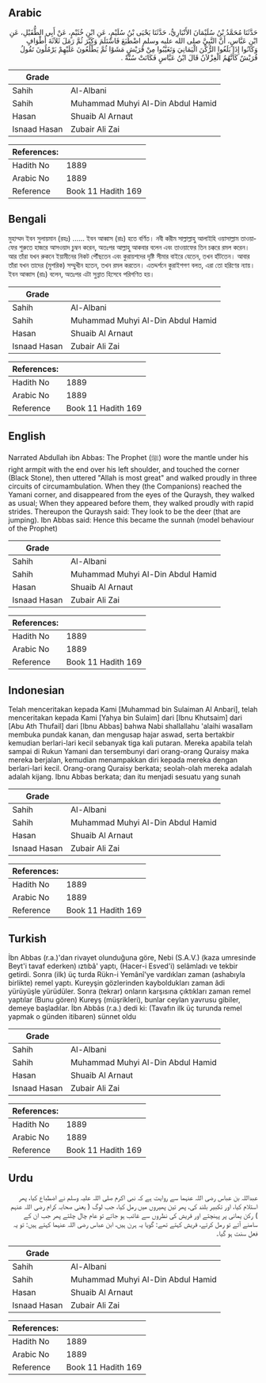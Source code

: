 ## Arabic


<div dir="rtl" lang="ar" style={{fontSize:'larger',backgroundColor:'#f8f9fa',padding:20}}>
حَدَّثَنَا مُحَمَّدُ بْنُ سُلَيْمَانَ الأَنْبَارِيُّ، حَدَّثَنَا يَحْيَى بْنُ سُلَيْمٍ، عَنِ ابْنِ خُثَيْمٍ، عَنْ أَبِي الطُّفَيْلِ، عَنِ ابْنِ عَبَّاسٍ، أَنَّ النَّبِيَّ صلى الله عليه وسلم اضْطَبَعَ فَاسْتَلَمَ وَكَبَّرَ ثُمَّ رَمَلَ ثَلاَثَةَ أَطْوَافٍ وَكَانُوا إِذَا بَلَغُوا الرُّكْنَ الْيَمَانِيَ وَتَغَيَّبُوا مِنْ قُرَيْشٍ مَشَوْا ثُمَّ يَطْلُعُونَ عَلَيْهِمْ يَرْمُلُونَ تَقُولُ قُرَيْشٌ كَأَنَّهُمُ الْغِزْلاَنُ قَالَ ابْنُ عَبَّاسٍ فَكَانَتْ سُنَّةً ‏.‏
</div>
<div style={{backgroundColor:'#f8f9fa',padding:20, marginBottom: 10}}><table> <thead> <tr> <th>Grade</th> <th></th> </tr> </thead> <tbody> <tr><td>Sahih</td><td>Al-Albani</td></tr><tr><td>Sahih</td><td>Muhammad Muhyi Al-Din Abdul Hamid</td></tr><tr><td>Hasan</td><td>Shuaib Al Arnaut</td></tr><tr><td>Isnaad Hasan</td><td>Zubair Ali Zai</td></tr></tbody></table><table> <thead> <tr> <th>References:</th> <th></th> </tr> </thead> <tbody><tr><td>Hadith No</td><td>1889</td></tr><tr><td>Arabic No</td><td>1889</td></tr><tr><td>Reference</td><td>Book 11 Hadith 169</td></tr></tbody></table></div>

## Bengali


<div dir="ltr" lang="bn" style={{fontSize:'larger',backgroundColor:'#f8f9fa',padding:20}}>
মুহাম্মদ ইবন সুলায়মান (রহঃ) ...... ইবন আব্বাস (রাঃ) হতে বর্ণিত। নবী করীম সাল্লাল্লাহু আলাইহি ওয়াসাল্লাম তাওয়াফের শুরুতে হাজরে আসওয়াদ চুম্বন করেন, অতঃপর আল্লাহু আকবার বলেন এবং তাওয়াফের তিন চক্করে রমল করেন। আর তাঁরা যখন রুকনে ইয়ামীনের নিকট পৌঁছতেন এবং কুরায়শদের দৃষ্টি সীমার বাইরে যেতেন, তখন হাঁটতেন। আবার তাঁরা যখন তাদের (মুশরিক) সম্মুখীন হতেন, তখন রমল করতেন। এতদ্দর্শনে কুরাইশগণ বলত, এরা তো হরিণের ন্যায়। ইবন আব্বাস (রাঃ) বলেন, অতঃপর এটা সুন্নাত হিসেবে পরিগণিত হয়।
</div>
<div style={{backgroundColor:'#f8f9fa',padding:20, marginBottom: 10}}><table> <thead> <tr> <th>Grade</th> <th></th> </tr> </thead> <tbody> <tr><td>Sahih</td><td>Al-Albani</td></tr><tr><td>Sahih</td><td>Muhammad Muhyi Al-Din Abdul Hamid</td></tr><tr><td>Hasan</td><td>Shuaib Al Arnaut</td></tr><tr><td>Isnaad Hasan</td><td>Zubair Ali Zai</td></tr></tbody></table><table> <thead> <tr> <th>References:</th> <th></th> </tr> </thead> <tbody><tr><td>Hadith No</td><td>1889</td></tr><tr><td>Arabic No</td><td>1889</td></tr><tr><td>Reference</td><td>Book 11 Hadith 169</td></tr></tbody></table></div>

## English


<div dir="ltr" lang="en" style={{fontSize:'larger',backgroundColor:'#f8f9fa',padding:20}}>
Narrated Abdullah ibn Abbas: The Prophet (ﷺ) wore the mantle under his right armpit with the end over his left shoulder, and touched the corner (Black Stone), then uttered "Allah is most great" and walked proudly in three circuits of circumambulation. When they (the Companions) reached the Yamani corner, and disappeared from the eyes of the Quraysh, they walked as usual; When they appeared before them, they walked proudly with rapid strides. Thereupon the Quraysh said: They look to be the deer (that are jumping). Ibn Abbas said: Hence this became the sunnah (model behaviour of the Prophet)
</div>
<div style={{backgroundColor:'#f8f9fa',padding:20, marginBottom: 10}}><table> <thead> <tr> <th>Grade</th> <th></th> </tr> </thead> <tbody> <tr><td>Sahih</td><td>Al-Albani</td></tr><tr><td>Sahih</td><td>Muhammad Muhyi Al-Din Abdul Hamid</td></tr><tr><td>Hasan</td><td>Shuaib Al Arnaut</td></tr><tr><td>Isnaad Hasan</td><td>Zubair Ali Zai</td></tr></tbody></table><table> <thead> <tr> <th>References:</th> <th></th> </tr> </thead> <tbody><tr><td>Hadith No</td><td>1889</td></tr><tr><td>Arabic No</td><td>1889</td></tr><tr><td>Reference</td><td>Book 11 Hadith 169</td></tr></tbody></table></div>

## Indonesian


<div dir="ltr" lang="id" style={{fontSize:'larger',backgroundColor:'#f8f9fa',padding:20}}>
Telah menceritakan kepada Kami [Muhammad bin Sulaiman Al Anbari], telah menceritakan kepada Kami [Yahya bin Sulaim] dari [Ibnu Khutsaim] dari [Abu Ath Thufail] dari [Ibnu Abbas] bahwa Nabi shallallahu 'alaihi wasallam membuka pundak kanan, dan mengusap hajar aswad, serta bertakbir kemudian berlari-lari kecil sebanyak tiga kali putaran. Mereka apabila telah sampai di Rukun Yamani dan tersembunyi dari orang-orang Quraisy maka mereka berjalan, kemudian menampakkan diri kepada mereka dengan berlari-lari kecil. Orang-orang Quraisy berkata; seolah-olah mereka adalah adalah kijang. Ibnu Abbas berkata; dan itu menjadi sesuatu yang sunah
</div>
<div style={{backgroundColor:'#f8f9fa',padding:20, marginBottom: 10}}><table> <thead> <tr> <th>Grade</th> <th></th> </tr> </thead> <tbody> <tr><td>Sahih</td><td>Al-Albani</td></tr><tr><td>Sahih</td><td>Muhammad Muhyi Al-Din Abdul Hamid</td></tr><tr><td>Hasan</td><td>Shuaib Al Arnaut</td></tr><tr><td>Isnaad Hasan</td><td>Zubair Ali Zai</td></tr></tbody></table><table> <thead> <tr> <th>References:</th> <th></th> </tr> </thead> <tbody><tr><td>Hadith No</td><td>1889</td></tr><tr><td>Arabic No</td><td>1889</td></tr><tr><td>Reference</td><td>Book 11 Hadith 169</td></tr></tbody></table></div>

## Turkish


<div dir="ltr" lang="tr" style={{fontSize:'larger',backgroundColor:'#f8f9fa',padding:20}}>
İbn Abbas (r.a.)'dan rivayet olunduğuna göre, Nebi (S.A.V.) (kaza umresinde Beyt'i tavaf ederken) ıztıbâ' yaptı, (Hacer-i Esved'i) selâmladı ve tekbir getirdi. Sonra (ilk) üç turda Rükn-i Yemânî'ye vardıkları zaman (ashabıyla birlikte) remel yaptı. Kureyşin gözlerinden kayboldukları zaman âdi yürüyüşle yürüdüler. Sonra (tekrar) onların karşısına çıktıkları zaman remel yaptılar (Bunu gören) Kureyş (müşrikleri), bunlar ceylan yavrusu gibiler, demeye başladılar. İbn Abbâs (r.a.) dedi ki: (Tavafın ilk üç turunda remel yapmak o günden itibaren) sünnet oldu
</div>
<div style={{backgroundColor:'#f8f9fa',padding:20, marginBottom: 10}}><table> <thead> <tr> <th>Grade</th> <th></th> </tr> </thead> <tbody> <tr><td>Sahih</td><td>Al-Albani</td></tr><tr><td>Sahih</td><td>Muhammad Muhyi Al-Din Abdul Hamid</td></tr><tr><td>Hasan</td><td>Shuaib Al Arnaut</td></tr><tr><td>Isnaad Hasan</td><td>Zubair Ali Zai</td></tr></tbody></table><table> <thead> <tr> <th>References:</th> <th></th> </tr> </thead> <tbody><tr><td>Hadith No</td><td>1889</td></tr><tr><td>Arabic No</td><td>1889</td></tr><tr><td>Reference</td><td>Book 11 Hadith 169</td></tr></tbody></table></div>

## Urdu


<div dir="rtl" lang="ur" style={{fontSize:'larger',backgroundColor:'#f8f9fa',padding:20}}>
عبداللہ بن عباس رضی اللہ عنہما سے روایت ہے کہ نبی اکرم صلی اللہ علیہ وسلم نے اضطباع کیا، پھر استلام کیا، اور تکبیر بلند کی، پھر تین پھیروں میں رمل کیا، جب لوگ ( یعنی صحابہ کرام رضی اللہ عنہم ) رکن یمانی پر پہنچتے اور قریش کی نظروں سے غائب ہو جاتے تو عام چال چلتے پھر جب ان کے سامنے آتے تو رمل کرتے، قریش کہتے تھے: گویا یہ ہرن ہیں، ابن عباس رضی اللہ عنہما کہتے ہیں: تو یہ فعل سنت ہو گیا۔
</div>
<div style={{backgroundColor:'#f8f9fa',padding:20, marginBottom: 10}}><table> <thead> <tr> <th>Grade</th> <th></th> </tr> </thead> <tbody> <tr><td>Sahih</td><td>Al-Albani</td></tr><tr><td>Sahih</td><td>Muhammad Muhyi Al-Din Abdul Hamid</td></tr><tr><td>Hasan</td><td>Shuaib Al Arnaut</td></tr><tr><td>Isnaad Hasan</td><td>Zubair Ali Zai</td></tr></tbody></table><table> <thead> <tr> <th>References:</th> <th></th> </tr> </thead> <tbody><tr><td>Hadith No</td><td>1889</td></tr><tr><td>Arabic No</td><td>1889</td></tr><tr><td>Reference</td><td>Book 11 Hadith 169</td></tr></tbody></table></div>